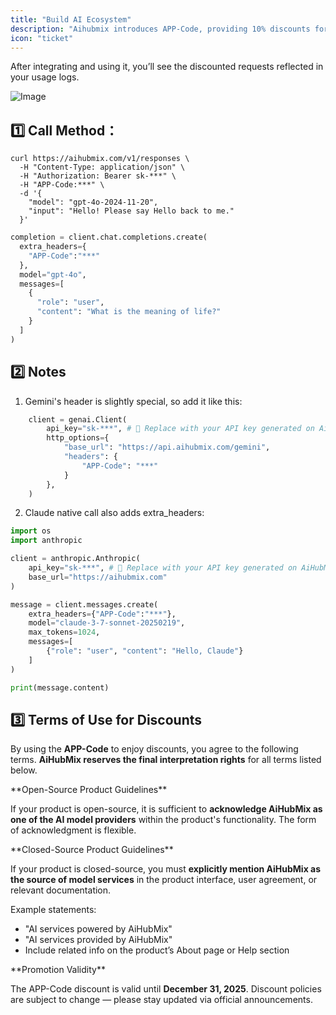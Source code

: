 ```yaml
---
title: "Build AI Ecosystem"
description: "Aihubmix introduces APP-Code, providing 10% discounts for all models for developers."
icon: "ticket"
---
```


After integrating and using it, you’ll see the discounted requests reflected in your usage logs.

![Image](../media/app-code.png)


## 1️⃣ Call Method：

<CodeGroup>

```shell Curl Method
curl https://aihubmix.com/v1/responses \       
  -H "Content-Type: application/json" \
  -H "Authorization: Bearer sk-***" \
  -H "APP-Code:***" \
  -d '{
    "model": "gpt-4o-2024-11-20",
    "input": "Hello! Please say Hello back to me."
  }'
```


```py Openai SDK Method
completion = client.chat.completions.create(
  extra_headers={
    "APP-Code":"***"
  },
  model="gpt-4o",
  messages=[
    {
      "role": "user",
      "content": "What is the meaning of life?"
    }
  ]
)
```

</CodeGroup>

## 2️⃣ Notes

1. Gemini's header is slightly special, so add it like this:

```py Python
    client = genai.Client(
        api_key="sk-***", # 🔑 Replace with your API key generated on AiHubMix
        http_options={
            "base_url": "https://api.aihubmix.com/gemini",
            "headers": {
                "APP-Code": "***"
            }
        },
    )
```

2. Claude native call also adds extra_headers:

```py Python
import os
import anthropic

client = anthropic.Anthropic(
    api_key="sk-***", # 🔑 Replace with your API key generated on AiHubMix
    base_url="https://aihubmix.com"
)

message = client.messages.create(
    extra_headers={"APP-Code":"***"},
    model="claude-3-7-sonnet-20250219",
    max_tokens=1024,
    messages=[
        {"role": "user", "content": "Hello, Claude"}
    ]
)

print(message.content) 
```

## 3️⃣ Terms of Use for Discounts

By using the **APP-Code** to enjoy discounts, you agree to the following terms. **AiHubMix reserves the final interpretation rights** for all terms listed below.

<Note>
  **Open-Source Product Guidelines**

  If your product is open-source, it is sufficient to **acknowledge AiHubMix as one of the AI model providers** within the product's functionality.
  The form of acknowledgment is flexible.
</Note>

<Note>
  **Closed-Source Product Guidelines**

  If your product is closed-source, you must **explicitly mention AiHubMix as the source of model services** in the product interface, user agreement, or relevant documentation.

  Example statements:

  - "AI services powered by AiHubMix"
  - "AI services provided by AiHubMix"
  - Include related info on the product’s About page or Help section
</Note>

<Note>
  **Promotion Validity**

  The APP-Code discount is valid until **December 31, 2025**.
  Discount policies are subject to change — please stay updated via official announcements.
</Note>